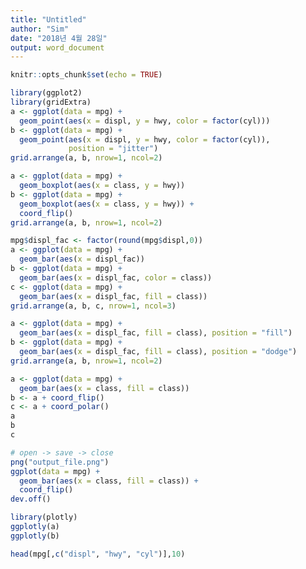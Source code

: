 ---
title: "Untitled"
author: "Sim"
date: "2018년 4월 28일"
output: word_document
---

```{r setup, include=FALSE}
knitr::opts_chunk$set(echo = TRUE)
```


```{r}
library(ggplot2)
library(gridExtra)
a <- ggplot(data = mpg) +
  geom_point(aes(x = displ, y = hwy, color = factor(cyl)))
b <- ggplot(data = mpg) +
  geom_point(aes(x = displ, y = hwy, color = factor(cyl)),
             position = "jitter")
grid.arrange(a, b, nrow=1, ncol=2)
```


```{r}
a <- ggplot(data = mpg) + 
  geom_boxplot(aes(x = class, y = hwy))
b <- ggplot(data = mpg) + 
  geom_boxplot(aes(x = class, y = hwy)) +
  coord_flip()
grid.arrange(a, b, nrow=1, ncol=2)
```


```{r}
mpg$displ_fac <- factor(round(mpg$displ,0))
a <- ggplot(data = mpg) + 
  geom_bar(aes(x = displ_fac))
b <- ggplot(data = mpg) + 
  geom_bar(aes(x = displ_fac, color = class))
c <- ggplot(data = mpg) +
  geom_bar(aes(x = displ_fac, fill = class))
grid.arrange(a, b, c, nrow=1, ncol=3)
```



```{r}
a <- ggplot(data = mpg) +
  geom_bar(aes(x = displ_fac, fill = class), position = "fill")
b <- ggplot(data = mpg) +
  geom_bar(aes(x = displ_fac, fill = class), position = "dodge")
grid.arrange(a, b, nrow=1, ncol=2)
```



```{r}
a <- ggplot(data = mpg) + 
  geom_bar(aes(x = class, fill = class))
b <- a + coord_flip()
c <- a + coord_polar()
a
b
c
```

```{r, eval=FALSE}
# open -> save -> close
png("output_file.png")
ggplot(data = mpg) + 
  geom_bar(aes(x = class, fill = class)) + 
  coord_flip()
dev.off()
```


```{r, eval=FALSE}
library(plotly)
ggplotly(a)
ggplotly(b)
```


```{r}  
head(mpg[,c("displ", "hwy", "cyl")],10)
```